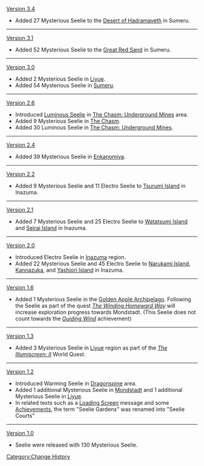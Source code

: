 [[Version 3.4]]
*Added 27 Mysterious Seelie to the [[Desert of Hadramaveth]] in Sumeru.
----
[[Version 3.1]]
*Added 52 Mysterious Seelie to the [[Great Red Sand]] in Sumeru.
----
[[Version 3.0]]
*Added 2 Mysterious Seelie in [[Liyue]].
*Added 54 Mysterious Seelie in [[Sumeru]].
----
[[Version 2.6]]
*Introduced [[Luminous Seelie]] in [[The Chasm: Underground Mines]] area.
*Added 9 Mysterious Seelie in [[The Chasm]].
*Added 30 Luminous Seelie in [[The Chasm: Underground Mines]].
----
[[Version 2.4]]
*Added 39 Mysterious Seelie in [[Enkanomiya]].
----
[[Version 2.2]]
*Added 9 Mysterious Seelie and 11 Electro Seelie to [[Tsurumi Island]] in Inazuma.
----
[[Version 2.1]]
*Added 7 Mysterious Seelie and 25 Electro Seelie to [[Watatsumi Island]] and [[Seirai Island]] in Inazuma.
----
[[Version 2.0]]
*Introduced Electro Seelie in [[Inazuma]] region.
*Added 22 Mysterious Seelie and 45 Electro Seelie to [[Narukami Island]], [[Kannazuka]], and [[Yashiori Island]] in Inazuma.
----
[[Version 1.6]]
*Added 1 Mysterious Seelie in the [[Golden Apple Archipelago/1.6|Golden Apple Archipelago]]. Following the Seelie as part of the quest ''[[The Winding Homeward Way]]'' will increase exploration progress towards Mondstadt. (This Seelie does not count towards the ''[[Guiding Wind]]'' achievement)
----
[[Version 1.3]]
*Added 3 Mysterious Seelie in [[Liyue]] region as part of the ''[[The Illumiscreen: II]]'' World Quest.
----
[[Version 1.2]]
*Introduced Warming Seelie in [[Dragonspine]] area.
*Added 1 additional Mysterious Seelie in [[Mondstadt]] and 1 additional Mysterious Seelie in [[Liyue]].
*In related texts such as a [[Loading Screen]] message and some [[Achievements]], the term "Seelie Gardens" was renamed into "Seelie Courts"
----
[[Version 1.0]]
*Seelie were released with 130 Mysterious Seelie.
<noinclude>
[[Category:Change History]]
</noinclude>